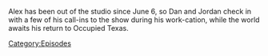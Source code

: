 {{Episode
    | title           = Alex's Breaky Minisode
    | caption         = [https://knowledgefight.libsyn.com/alexs-breaky-minisode Listen to this episode on Libsyn]
    | episodeNumber   = Alex's Breaky Minisode
    | length          = 00:37:40
    | airDate         = June 17, 2022
    | previousEpisode = [[692: Alex Jones' Punch Out]]
    | nextEpisode     = [[693: August 4, 2003]]
}}

{{Stub}}

Alex has been out of the studio since June 6, so Dan and Jordan check in with a few of his call-ins to the show during his work-cation, while the world awaits his return to Occupied Texas.

[[Category:Episodes]]